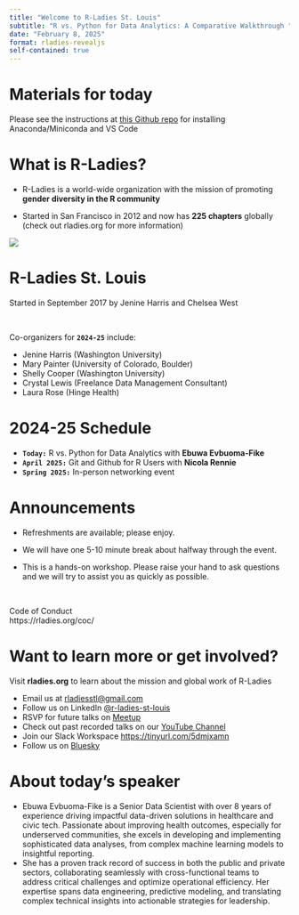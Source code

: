 ---
title: "Welcome to R-Ladies St. Louis"
subtitle: "R vs. Python for Data Analytics: A Comparative Walkthrough "
date: "February 8, 2025"
format: rladies-revealjs
self-contained: true
---

# Materials for today

Please see the instructions at [this Github repo](https://github.com/ebuwaevbuoma-fike/r_vs_python_workshop) for installing Anaconda/Miniconda and VS Code


# What is R-Ladies? {.smaller}

-   R-Ladies is a world-wide organization with the mission of promoting **gender diversity in the R community**

-   Started in San Francisco in 2012 and now has **225 chapters** globally (check out rladies.org for more information)

![](img/rladies2023.jpg){fig-align="center"}

# R-Ladies St. Louis

Started in September 2017 by Jenine Harris and Chelsea West

<br>

Co-organizers for **`2024-25`** include:

-   Jenine Harris (Washington University)\
-   Mary Painter (University of Colorado, Boulder)\
-   Shelly Cooper (Washington University)\
-   Crystal Lewis (Freelance Data Management Consultant)\
-   Laura Rose (Hinge Health)

# 2024-25 Schedule

-   **`Today:`** R vs. Python for Data Analytics with **Ebuwa Evbuoma-Fike**
-   **`April 2025:`** Git and Github for R Users with **Nicola Rennie**
-   **`Spring 2025:`** In-person networking event

# Announcements

-   Refreshments are available; please enjoy. 

-   We will have one 5-10 minute break about halfway through the event.

-   This is a hands-on workshop. Please raise your hand to ask questions and we will try to assist you as quickly as possible.

<br>

::: announce
Code of Conduct  
https://rladies.org/coc/
:::

# Want to learn more or get involved?

Visit **rladies.org** to learn about the mission and global work of R-Ladies

-   Email us at [rladiesstl\@gmail.com](mailto:rladiesstl@gmail.com)
-   Follow us on LinkedIn [\@r-ladies-st-louis](https://www.linkedin.com/company/r-ladies-st-louis/)
-   RSVP for future talks on [Meetup](https://www.meetup.com/R-Ladies-St-Louis/)
-   Check out past recorded talks on our [YouTube Channel](https://www.youtube.com/channel/UCQ7DcXWJm3es06U7lGmBDkw/featured)
- Join our Slack Workspace [https://tinyurl.com/5dmjxamn](https://tinyurl.com/5dmjxamn)
- Follow us on [Bluesky](https://bsky.app/profile/r-ladies-stl.bsky.social)

# About today's speaker

- Ebuwa Evbuoma-Fike is a Senior Data Scientist with over 8 years of experience driving impactful data-driven solutions in healthcare and civic tech. Passionate about improving health outcomes, especially for underserved communities, she excels in developing and implementing sophisticated data analyses, from complex machine learning models to insightful reporting.
- She has a proven track record of success in both the public and private sectors, collaborating seamlessly with cross-functional teams to address critical challenges and optimize operational efficiency. Her expertise spans data engineering, predictive modeling, and translating complex technical insights into actionable strategies for leadership.
